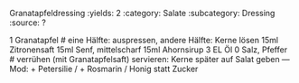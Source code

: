 Granatapfeldressing
:yields: 2
:category: Salate
:subcategory: Dressing
:source: ?

1 Granatapfel
# eine Hälfte: auspressen, andere Hälfte: Kerne lösen
15ml Zitronensaft
15ml Senf, mittelscharf
15ml Ahornsirup
3 EL Öl
0 Salz, Pfeffer
# verrühen (mit Granatapfelsaft)
  servieren: Kerne später auf Salat geben
---
Mod: + Petersilie / + Rosmarin / Honig statt Zucker
